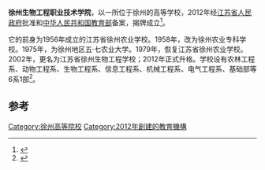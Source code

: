 {{高校
| name =徐州生物工程职业技术学院
| image =
| logo =
| motto =
| rector =
| type = 公办
| established =2012年
| location = [[中华人民共和国|中华人民共和国]][[江苏省|江苏省]][[徐州市|徐州市]]
| students =
| staff =
| campus =
| address =江苏省徐州市三环西路
| telephone =
| area =
| sports =
| website =http://www.xzsw.net/
}}
'''徐州生物工程职业技术学院'''，以一所位于徐州的高等学校，2012年经[[江苏省人民政府|江苏省人民政府]]批准和[[中华人民共和国教育部|中华人民共和国教育部]]备案，揭牌成立<ref>{{cite news|title=徐州生物工程职业技术学院昨揭牌成立|url=http://www.xz.gov.cn/zgxz/007/20121210/007001001_8d857b26-9108-4381-8b38-1288553011a7.htm|accessdate=2014-06-05|newspaper=徐州市政府门户网站|deadurl=yes|archiveurl=https://web.archive.org/web/20130424082724/http://www.xz.gov.cn/zgxz/007/20121210/007001001_8d857b26-9108-4381-8b38-1288553011a7.htm|archivedate=2013-04-24}}</ref>。

它的前身为1956年成立的江苏省徐州农业学校。1958年，改为徐州农业专科学校。1975年，为徐州地区五·七农业大学。1979年，恢复江苏省徐州农业学校。2002年，更名为江苏省徐州生物工程学校；2012年正式升格。学校设有农林工程系、动物工程系、生物工程系、信息工程系、机械工程系、电气工程系、基础部等6系1部<ref>{{cite news|title=我省新增2所高等职业技术学院|url=http://www.yangtse.com/system/2012/05/07/013288401.shtml|accessdate=2014-06-05|newspaper=扬子晚报|deadurl=yes|archiveurl=https://web.archive.org/web/20150603143516/http://www.yangtse.com/system/2012/05/07/013288401.shtml|archivedate=2015年6月3日|df=}}</ref>。

==参考==
{{reflist}}
{{Univ-stub}}
{{江苏高等院校}}
[[Category:徐州高等院校|Category:徐州高等院校]]
[[Category:2012年創建的教育機構|Category:2012年創建的教育機構]]
